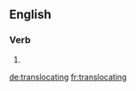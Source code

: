 ==English==

===Verb===
{{head|en|present participle}}

# {{present participle of|translocate|lang=en}}

[[de:translocating]]
[[fr:translocating]]